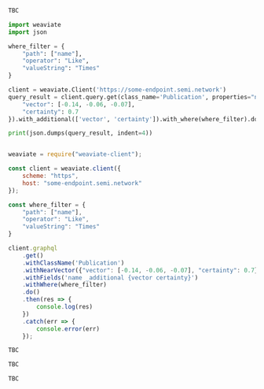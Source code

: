 
<Tabs groupId="languages">
<TabItem value="graphql" label="GraphQL">

```graphql
TBC
```

</TabItem>
<TabItem value="py" label="Python">

```python
import weaviate
import json 

where_filter = {
    "path": ["name"],
    "operator": "Like",
    "valueString": "Times"
}

client = weaviate.Client('https://some-endpoint.semi.network')
query_result = client.query.get(class_name='Publication', properties="name").with_near_vector({
    "vector": [-0.14, -0.06, -0.07],
    "certainty": 0.7
}).with_additional(['vector', 'certainty']).with_where(where_filter).do()

print(json.dumps(query_result, indent=4))
```

</TabItem>
<TabItem value="js" label="JavaScript">

```js

weaviate = require("weaviate-client");

const client = weaviate.client({
    scheme: "https",
    host: "some-endpoint.semi.network"
});

const where_filter = {
    "path": ["name"],
    "operator": "Like",
    "valueString": "Times"
}

client.graphql
    .get()
    .withClassName('Publication')
    .withNearVector({"vector": [-0.14, -0.06, -0.07], "certainty": 0.7})
    .withFields('name _additional {vector certainty}')
    .withWhere(where_filter)
    .do()
    .then(res => {
        console.log(res)
    })
    .catch(err => {
        console.error(err)
    });
```

</TabItem>
<TabItem value="go" label="Go">

```go
TBC
```

</TabItem>
<TabItem value="java" label="Java">

```java
TBC
```

</TabItem>
<TabItem value="curl" label="Curl">

```bash
TBC
```

</TabItem>
</Tabs>